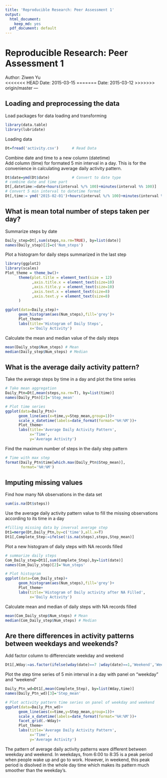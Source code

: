 ```yaml
---
title: 'Reproducible Research: Peer Assessment 1'
output:
  html_document:
    keep_md: yes
  pdf_document: default
---
```

Reproducible Research: Peer Assessment 1
========================================================
 Author: Ziwen Yu  
<<<<<<< HEAD
 Date: 2015-03-15
=======
 Date: 2015-03-12
>>>>>>> origin/master
 ---

## Loading and preprocessing the data
Load packages for data loading and transforming
```r
library(data.table)
library(lubridate)
```
Loading data
```r
Dt=fread('activity.csv')      # Read Data
```

Combine date and time to a new column (datetime)  
Add column (time) for formated 5 min interval in a day. This is for the convenience in calculating average daily activity pattern. 
```r

Dt$date=ymd(Dt$date)          # Convert to date type
# combine date and time part
Dt[,datetime:=date+hours(interval %/% 100)+minutes(interval %% 100)] 
# Convert 5 min interval to datetime format
Dt[,time:= ymd('2015-02-01')+hours(interval %/% 100)+minutes(interval %% 100)]  

```


## What is mean total number of steps taken per day?
Summarize steps by date
```r
Daily_step=Dt[,sum(steps,na.rm=TRUE), by=list(date)]
names(Daily_step)[2]=c('Num_steps')
```

Plot a histogram for daily steps summarized in the last step
```r
library(ggplot2)
library(scales)
Plot_theme = theme_bw()+
      theme(plot.title = element_text(size = 12)
            ,axis.title.x = element_text(size=10)
            ,axis.title.y = element_text(size=10)
            ,axis.text.x = element_text(size=8)
            ,axis.text.y = element_text(size=8)            
      )

ggplot(data=Daily_step)+  
      geom_histogram(aes(Num_steps),fill='grey')+  
      Plot_theme+  
      labs(title='Histogram of Daily Steps',  
           x='Daily Activity')

```

Calculate the mean and median value of the daily steps
```r
mean(Daily_step$Num_steps) # Mean
median(Daily_step$Num_steps) # Median
```

## What is the average daily activity pattern?

Take the average steps by time in a day and plot the time series
```r
# Take mean aggregation
Daily_Ptn=Dt[,mean(steps,na.rm=T), by=list(time)]
names(Daily_Ptn)[2]='Step_mean'

# Plot time series
ggplot(data=Daily_Ptn)+  
      geom_line(aes(x=time,y=Step_mean,group=1))+  
      scale_x_datetime(labels=date_format(format='%H:%M'))+  
      Plot_theme+  
      labs(title='Average Daily Activity Pattern',  
           x='Time',  
           y='Average Activity')
```
Find the maximum number of steps in the daily step pattern
```r
# Time with max step
format(Daily_Ptn$time[which.max(Daily_Ptn$Step_mean)],  
       format='%H:%M')
```


## Imputing missing values
Find how many NA observations in the data set
```r
sum(is.na(Dt$steps))

```

Use the average daily activity pattern value to fill the missing observations according to its time in a day
```r
#filling missing data by inverval average step
Dt1=merge(Dt,Daily_Ptn,by=c('time'),all.x=T)
Dt1[,Complete_Step:=ifelse(!is.na(steps),steps,Step_mean)]
```

Plot a new histogram of daily steps with NA records filled
```r
# summarize daily steps
Com_Daily_step=Dt1[,sum(Complete_Step),by=list(date)]
names(Com_Daily_step)[2]='Num_steps'

# Plot histogram
ggplot(data=Com_Daily_step)+  
      geom_histogram(aes(Num_steps),fill='grey')+  
      Plot_theme+  
      labs(title='Histogram of Daily activity after NA Filled',  
           x='Daily Activity')
```

Calculate mean and median of daily steps with NA records filled
```r
mean(Com_Daily_step$Num_steps) # Mean
median(Com_Daily_step$Num_steps) # Median

```

## Are there differences in activity patterns between weekdays and weekends?

Add factor column to differenciate weekday and weekend
```r
Dt1[,Wday:=as.factor(ifelse(wday(date)==7 |wday(date)==1,'Weekend','Weekday'))]
```

Plot the step time series of 5 min interval in a day with panel on "weekday" and "weekend"
```r
Daily_Ptn_wd=Dt1[,mean(Complete_Step), by=list(Wday,time)]
names(Daily_Ptn_wd)[3]='Step_mean'

# Plot activity pattern time series on panel of weekday and weekend
ggplot(data=Daily_Ptn_wd)+
      geom_line(aes(x=time,y=Step_mean,group=1))+
      scale_x_datetime(labels=date_format(format='%H:%M'))+
      facet_grid(.~Wday)+
      Plot_theme+
      labs(title='Average Daily Activity Pattern',
           x='Time',
           y='Average Activity')
```

The pattern of average daily activity patterns ware different between weekday and weekend. In weekdays, from 6:00 to 8:35 is a peak period when people wake up and go to work. However, in weekend, this peak period is disolved in the whole day time which makes its pattern much smoother than the weekday's.





